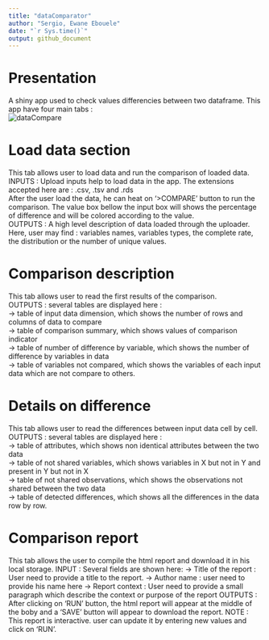 ---
title: "dataComparator"
author: "Sergio, Ewane Ebouele"
date: "`r Sys.time()`"
output: github_document
---

# Presentation
A shiny app used to check values differencies between two dataframe. This app have four main tabs :  
![dataCompare](../www/dfComparator.png)

# Load data section  

This tab allows user to load data and run the comparison of loaded data.  
INPUTS : Upload inputs help to load data in the app. The extensions accepted here are :
.csv, .tsv and .rds  
After the user load the data, he can heat on '>COMPARE' button to run the comparison.
The value box bellow the input box will shows the percentage of difference and will be colored according to the value.  
OUTPUTS : A high level description of data loaded through the uploader. Here, user may find :
variables names, variables types, the complete rate, the distribution or the number of unique values.  

# Comparison description  

This tab allows user to read the first results of the comparison.  
OUTPUTS : several tables are displayed here :  
-> table of input data dimension, which shows the number of rows and columns of data to compare  
-> table of comparison summary, which shows values of comparison indicator  
-> table of number of difference by variable, which shows the number of difference by variables in data  
-> table of variables not compared, which shows the variables of each input data which are not compare to others.  


# Details on difference  

This tab allows user to read the differences between input data cell by cell.  
OUTPUTS : several tables are displayed here :  
-> table of attributes, which shows non identical attributes between the two data  
-> table of not shared variables, which shows variables in X but not in Y and present in Y but not in X  
-> table of not shared observations, which shows the observations not shared between the two data  
-> table of detected differences, which shows all the differences in the data row by row.   


# Comparison report

This tab allows the user to compile the html report and download it in his local storage.
INPUT : Several fields are shown here:
-> Title of the report : User need to provide a title to the report.
-> Author name : user need to provide his name here
-> Report context : User need to provide a small paragraph which describe the context or purpose of the report
OUTPUTS : After clicking on 'RUN' button, the html report will appear at the middle of the boby and a 'SAVE' button will appear to download the report.
NOTE : This report is interactive. user can update it by entering new values and click on 'RUN'. 


